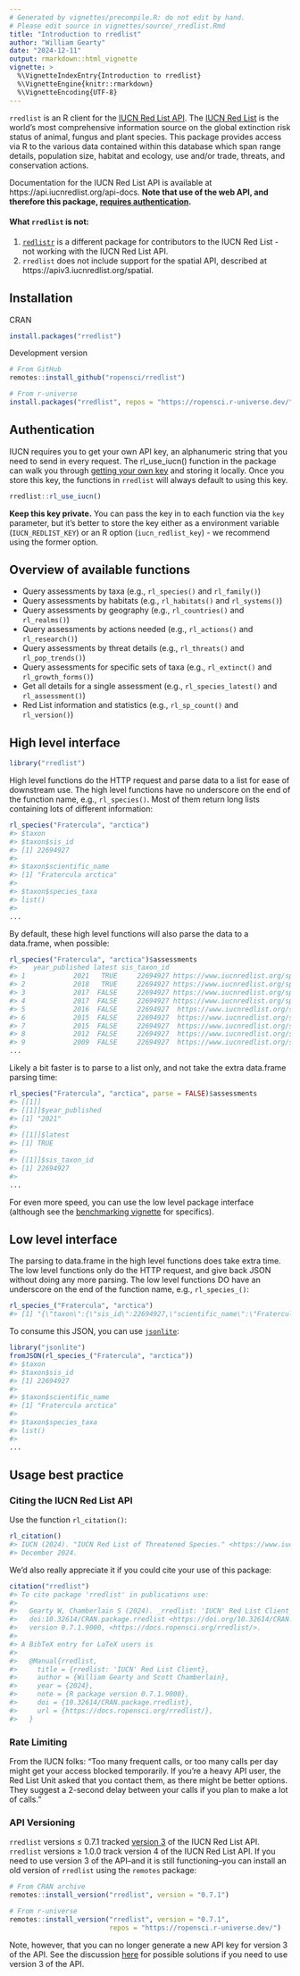 ```yaml
---
# Generated by vignettes/precompile.R: do not edit by hand.
# Please edit source in vignettes/source/_rredlist.Rmd
title: "Introduction to rredlist"
author: "William Gearty"
date: "2024-12-11"
output: rmarkdown::html_vignette
vignette: >
  %\VignetteIndexEntry{Introduction to rredlist}
  %\VignetteEngine{knitr::rmarkdown}
  %\VignetteEncoding{UTF-8}
---
```




`rredlist` is an R client for the [IUCN Red List API](https://api.iucnredlist.org/).
The [IUCN Red List](https://www.iucnredlist.org/) is the world’s most comprehensive information source on the global extinction risk status of animal, fungus and plant species. This package provides access via R to the various data contained within this database which span range details, population size, habitat and ecology, use and/or trade, threats, and conservation actions.

Documentation for the IUCN Red List API is available at https://api.iucnredlist.org/api-docs. **Note that use of the web API, and therefore this package, [requires authentication](#authentication).**

#### What `rredlist` is not:

1. [`redlistr`](https://cran.r-project.org/package=redlistr) is a different package for contributors to the IUCN Red List - not working with the IUCN Red List API.
2. `rredlist` does not include support for the spatial API, described at https://apiv3.iucnredlist.org/spatial.

## Installation

CRAN


``` r
install.packages("rredlist")
```

Development version


``` r
# From GitHub
remotes::install_github("ropensci/rredlist")

# From r-universe
install.packages("rredlist", repos = "https://ropensci.r-universe.dev/")
```

## Authentication

IUCN requires you to get your own API key, an alphanumeric string that you need to send in every request. The rl_use_iucn() function in the package can walk you through [getting your own key](https://api.iucnredlist.org/users/sign_up) and storing it locally. Once you store this key, the functions in `rredlist` will always default to using this key.


``` r
rredlist::rl_use_iucn()
```

**Keep this key private.** You can pass the key in to each function via the `key` parameter, but it's better to store the key either as a environment variable (`IUCN_REDLIST_KEY`) or an R option (`iucn_redlist_key`) - we recommend using the former option.

## Overview of available functions

- Query assessments by taxa (e.g., `rl_species()` and `rl_family()`)
- Query assessments by habitats (e.g., `rl_habitats()` and `rl_systems()`)
- Query assessments by geography (e.g., `rl_countries()` and `rl_realms()`)
- Query assessments by actions needed (e.g., `rl_actions()` and `rl_research()`)
- Query assessments by threat details (e.g., `rl_threats()` and `rl_pop_trends()`)
- Query assessments for specific sets of taxa (e.g., `rl_extinct()` and `rl_growth_forms()`)
- Get all details for a single assessment (e.g., `rl_species_latest()` and `rl_assessment()`)
- Red List information and statistics (e.g., `rl_sp_count()` and `rl_version()`)

## High level interface


``` r
library("rredlist")
```

High level functions do the HTTP request and parse data to a list for ease
of downstream use. The high level functions have no underscore on the end
of the function name, e.g., `rl_species()`. Most of them return long lists containing lots of different information:


``` r
rl_species("Fratercula", "arctica")
#> $taxon
#> $taxon$sis_id
#> [1] 22694927
#> 
#> $taxon$scientific_name
#> [1] "Fratercula arctica"
#> 
#> $taxon$species_taxa
#> list()
#> 
...
```

By default, these high level functions will also parse the data to a data.frame, when possible:


``` r
rl_species("Fratercula", "arctica")$assessments
#>    year_published latest sis_taxon_id                                                    url assessment_id
#> 1            2021   TRUE     22694927 https://www.iucnredlist.org/species/22694927/166290968     166290968
#> 2            2018   TRUE     22694927 https://www.iucnredlist.org/species/22694927/132581443     132581443
#> 3            2017  FALSE     22694927 https://www.iucnredlist.org/species/22694927/117606911     117606911
#> 4            2017  FALSE     22694927 https://www.iucnredlist.org/species/22694927/110638141     110638141
#> 5            2016  FALSE     22694927  https://www.iucnredlist.org/species/22694927/93477427      93477427
#> 6            2015  FALSE     22694927  https://www.iucnredlist.org/species/22694927/82593109      82593109
#> 7            2015  FALSE     22694927  https://www.iucnredlist.org/species/22694927/60110592      60110592
#> 8            2012  FALSE     22694927  https://www.iucnredlist.org/species/22694927/38908739      38908739
#> 9            2009  FALSE     22694927  https://www.iucnredlist.org/species/22694927/28178290      28178290
...
```

Likely a bit faster is to parse to a list only, and not take the extra data.frame parsing time:


``` r
rl_species("Fratercula", "arctica", parse = FALSE)$assessments
#> [[1]]
#> [[1]]$year_published
#> [1] "2021"
#> 
#> [[1]]$latest
#> [1] TRUE
#> 
#> [[1]]$sis_taxon_id
#> [1] 22694927
#> 
...
```

For even more speed, you can use the low level package interface (although see the [benchmarking vignette](benchmarks.html) for specifics).

## Low level interface

The parsing to data.frame in the high level functions does take extra time. The low level functions
only do the HTTP request, and give back JSON without doing any more parsing. The low level functions DO have an underscore on the end of the function name, e.g., `rl_species_()`:


``` r
rl_species_("Fratercula", "arctica")
#> [1] "{\"taxon\":{\"sis_id\":22694927,\"scientific_name\":\"Fratercula arctica\",\"species_taxa\":[],\"subpopulation_taxa\":[],\"infrarank_taxa\":[],\"kingdom_name\":\"ANIMALIA\",\"phylum_name\":\"CHORDATA\",\"class_name\":\"AVES\",\"order_name\":\"CHARADRIIFORMES\",\"family_name\":\"ALCIDAE\",\"genus_name\":\"Fratercula\",\"species_name\":\"arctica\",\"subpopulation_name\":null,\"infra_name\":null,\"authority\":\"(Linnaeus, 1758)\",\"species\":true,\"subpopulation\":false,\"infrarank\":false,\"ssc_groups\":[{\"name\":\"IUCN SSC Bird Red List Authority (BirdLife International)\",\"url\":\"https://www.birdlife.org/\",\"description\":\"Red List Authority Coordinator: Ian Burfield (ian.burfield@birdlife.org)\"}],\"common_names\":[{\"main\":false,\"name\":\"Puffin\",\"language\":\"eng\"},{\"main\":true,\"name\":\"Atlantic Puffin\",\"language\":\"eng\"}],\"synonyms\":[]},\"assessments\":[{\"year_published\":\"2021\",\"latest\":true,\"sis_taxon_id\":22694927,\"url\":\"https://www.iucnredlist.org/species/22694927/166290968\",\"assessment_id\":166290968,\"scopes\":[{\"description\":{\"en\":\"Europe\"},\"code\":\"2\"}]},{\"year_published\":\"2018\",\"latest\":true,\"sis_taxon_id\":22694927,\"url\":\"https://www.iucnredlist.org/species/22694927/132581443\",\"assessment_id\":132581443,\"scopes\":[{\"description\":{\"en\":\"Global\"},\"code\":\"1\"}]},{\"year_published\":\"2017\",\"latest\":false,\"sis_taxon_id\":22694927,\"url\":\"https://www.iucnredlist.org/species/22694927/117606911\",\"assessment_id\":117606911,\"scopes\":[{\"description\":{\"en\":\"Global\"},\"code\":\"1\"}]},{\"year_published\":\"2017\",\"latest\":false,\"sis_taxon_id\":22694927,\"url\":\"https://www.iucnredlist.org/species/22694927/110638141\",\"assessment_id\":110638141,\"scopes\":[{\"description\":{\"en\":\"Global\"},\"code\":\"1\"}]},{\"year_published\":\"2016\",\"latest\":false,\"sis_taxon_id\":22694927,\"url\":\"https://www.iucnredlist.org/species/22694927/93477427\",\"assessment_id\":93477427,\"scopes\":[{\"description\":{\"en\":\"Global\"},\"code\":\"1\"}]},{\"year_published\":\"2015\",\"latest\":false,\"sis_taxon_id\":22694927,\"url\":\"https://www.iucnredlist.org/species/22694927/82593109\",\"assessment_id\":82593109,\"scopes\":[{\"description\":{\"en\":\"Global\"},\"code\":\"1\"}]},{\"year_published\":\"2015\",\"latest\":false,\"sis_taxon_id\":22694927,\"url\":\"https://www.iucnredlist.org/species/22694927/60110592\",\"assessment_id\":60110592,\"scopes\":[{\"description\":{\"en\":\"Europe\"},\"code\":\"2\"}]},{\"year_published\":\"2012\",\"latest\":false,\"sis_taxon_id\":22694927,\"url\":\"https://www.iucnredlist.org/species/22694927/38908739\",\"assessment_id\":38908739,\"scopes\":[{\"description\":{\"en\":\"Global\"},\"code\":\"1\"}]},{\"year_published\":\"2009\",\"latest\":false,\"sis_taxon_id\":22694927,\"url\":\"https://www.iucnredlist.org/species/22694927/28178290\",\"assessment_id\":28178290,\"scopes\":[{\"description\":{\"en\":\"Global\"},\"code\":\"1\"}]},{\"year_published\":\"2008\",\"latest\":false,\"sis_taxon_id\":22694927,\"url\":\"https://www.iucnredlist.org/species/22694927/28179292\",\"assessment_id\":28179292,\"scopes\":[{\"description\":{\"en\":\"Global\"},\"code\":\"1\"}]},{\"year_published\":\"2004\",\"latest\":false,\"sis_taxon_id\":22694927,\"url\":\"https://www.iucnredlist.org/species/22694927/28180639\",\"assessment_id\":28180639,\"scopes\":[{\"description\":{\"en\":\"Global\"},\"code\":\"1\"}]},{\"year_published\":\"2000\",\"latest\":false,\"sis_taxon_id\":22694927,\"url\":\"https://www.iucnredlist.org/species/22694927/28181882\",\"assessment_id\":28181882,\"scopes\":[{\"description\":{\"en\":\"Global\"},\"code\":\"1\"}]},{\"year_published\":\"1994\",\"latest\":false,\"sis_taxon_id\":22694927,\"url\":\"https://www.iucnredlist.org/species/22694927/28183212\",\"assessment_id\":28183212,\"scopes\":[{\"description\":{\"en\":\"Global\"},\"code\":\"1\"}]},{\"year_published\":\"1988\",\"latest\":false,\"sis_taxon_id\":22694927,\"url\":\"https://www.iucnredlist.org/species/22694927/28184380\",\"assessment_id\":28184380,\"scopes\":[{\"description\":{\"en\":\"Global\"},\"code\":\"1\"}]}],\"params\":{\"genus_name\":\"Fratercula\",\"species_name\":\"arctica\"}}"
```

To consume this JSON, you can use [`jsonlite`](https://jeroen.r-universe.dev/jsonlite):


``` r
library("jsonlite")
fromJSON(rl_species_("Fratercula", "arctica"))
#> $taxon
#> $taxon$sis_id
#> [1] 22694927
#> 
#> $taxon$scientific_name
#> [1] "Fratercula arctica"
#> 
#> $taxon$species_taxa
#> list()
#> 
...
```

## Usage best practice

### Citing the IUCN Red List API

Use the function `rl_citation()`:


``` r
rl_citation()
#> IUCN (2024). "IUCN Red List of Threatened Species." <https://www.iucnredlist.org>. Accessed on 11
#> December 2024.
```

We'd also really appreciate it if you could cite your use of this package:


``` r
citation("rredlist")
#> To cite package 'rredlist' in publications use:
#> 
#>   Gearty W, Chamberlain S (2024). _rredlist: 'IUCN' Red List Client_.
#>   doi:10.32614/CRAN.package.rredlist <https://doi.org/10.32614/CRAN.package.rredlist>, R package
#>   version 0.7.1.9000, <https://docs.ropensci.org/rredlist/>.
#> 
#> A BibTeX entry for LaTeX users is
#> 
#>   @Manual{rredlist,
#>     title = {rredlist: 'IUCN' Red List Client},
#>     author = {William Gearty and Scott Chamberlain},
#>     year = {2024},
#>     note = {R package version 0.7.1.9000},
#>     doi = {10.32614/CRAN.package.rredlist},
#>     url = {https://docs.ropensci.org/rredlist/},
#>   }
```

### Rate Limiting

From the IUCN folks: "Too many frequent calls, or too many calls per day
might get your access blocked temporarily. If you're a heavy API user, the
Red List Unit asked that you contact them, as there might be better options.
They suggest a 2-second delay between your calls if you plan to make a
lot of calls."

### API Versioning

`rredlist` versions ≤ 0.7.1 tracked [version 3](https://apiv3.iucnredlist.org/) of the IUCN Red List API. `rredlist` versions ≥ 1.0.0 track version 4 of the IUCN Red List API. If you need to use version 3 of the API--and it is still functioning--you can install an old version of `rredlist` using the `remotes` package:


``` r
# From CRAN archive
remotes::install_version("rredlist", version = "0.7.1")

# From r-universe
remotes::install_version("rredlist", version = "0.7.1",
                         repos = "https://ropensci.r-universe.dev/")
```

Note, however, that you can no longer generate a new API key for version 3 of the API. See the discussion [here](https://github.com/ropensci/rredlist/issues/52) for possible solutions if you need to use version 3 of the API.

